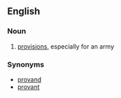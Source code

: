 ==English==

===Noun===
{{en-noun|-}}

#{{Scottish}} [[provisions]], especially for an army

===Synonyms===
*[[provand]]
*[[provant]]